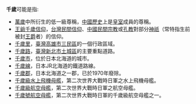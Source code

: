 '''千歲'''可能是指:
* [[萬歲|萬歲]]中所衍生的低一級尊稱，[[中國歷史|中國歷史]]上是[[皇室|皇室]]成員的尊稱。
* [[王爺千歲信仰|王爺千歲信仰]]，[[台灣民間信仰|台灣民間信仰]]、[[中國民間宗教|中國民間宗教]]或[[儒教_(宗教)|孔教]]對部分[[神|神祇]]（常特指生前被封[[王爵|王爵]]者）的信仰。
* [[千歲里|千歲里]]，[[臺灣|臺灣]][[高雄市|高雄市]][[三民區|三民區]]的一個行政區域。
* [[千歲路|千歲路]]，[[臺灣|臺灣]][[新北市|新北市]][[土城區|土城區]]的主要重點道路。
* [[千歲市|千歲市]]，位於日本北海道的城市。
* [[千歲線|千歲線]]，日本JR北海道的鐵道路線。
* [[千歲郡|千歲郡]]，日本北海道之一郡，已於1970年廢除。
* [[千歲級水上飛機母艦|千歲級水上飛機母艦]]，第二次世界大戰時日軍之水上飛機母艦。
* [[千歲級航空母艦|千歲級航空母艦]]，第二次世界大戰時日軍之航空母艦。
* [[千歲號航空母艦|千歲號航空母艦]]，第二次世界大戰時日軍的千歲級航空母艦之一。
{{disambig}}